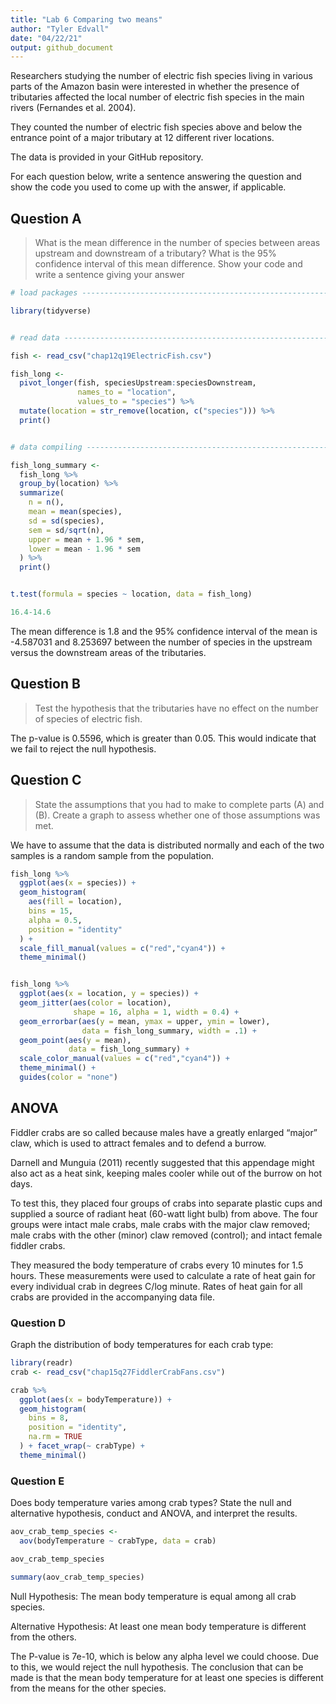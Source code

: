 ```yaml
---
title: "Lab 6 Comparing two means"
author: "Tyler Edvall"
date: "04/22/21"
output: github_document
---
```


Researchers studying the number of electric fish species living in various parts of the Amazon basin were interested in whether the presence of tributaries affected the local number of electric fish species in the main rivers (Fernandes et al. 2004).

They counted the number of electric fish species above and below the entrance point of a major tributary at 12 different river locations.

The data is provided in your GitHub repository.

For each question below, write a sentence answering the question and show the code you used to come up with the answer, if applicable.

## Question A

> What is the mean difference in the number of species between areas upstream and downstream of a tributary? What is the 95% confidence interval of this mean difference. Show your code and write a sentence giving your answer

```r

# load packages -----------------------------------------------------------

library(tidyverse)


# read data ---------------------------------------------------------------

fish <- read_csv("chap12q19ElectricFish.csv")

fish_long <- 
  pivot_longer(fish, speciesUpstream:speciesDownstream,
               names_to = "location",
               values_to = "species") %>% 
  mutate(location = str_remove(location, c("species"))) %>% 
  print()


# data compiling ----------------------------------------------------------------

fish_long_summary <-
  fish_long %>% 
  group_by(location) %>% 
  summarize(
    n = n(),
    mean = mean(species),
    sd = sd(species),
    sem = sd/sqrt(n),
    upper = mean + 1.96 * sem,
    lower = mean - 1.96 * sem
  ) %>% 
  print()


t.test(formula = species ~ location, data = fish_long)

16.4-14.6

```

The mean difference is 1.8 and the 95% confidence interval of the mean is -4.587031 and 8.253697 between the number of species in the upstream versus the downstream areas of the tributaries. 


## Question B

> Test the hypothesis that the tributaries have no effect on the number of species of electric fish.


The p-value is 0.5596, which is greater than 0.05. This would indicate that we fail to reject the null hypothesis. 


## Question C

> State the assumptions that you had to make to complete parts (A) and (B). Create a graph to assess whether one of those assumptions was met.


We have to assume that the data is distributed normally and each of the two samples is a random sample from the population.

```r

fish_long %>% 
  ggplot(aes(x = species)) +
  geom_histogram(
    aes(fill = location), 
    bins = 15, 
    alpha = 0.5, 
    position = "identity"
  ) +
  scale_fill_manual(values = c("red","cyan4")) +
  theme_minimal()


fish_long %>% 
  ggplot(aes(x = location, y = species)) +
  geom_jitter(aes(color = location), 
              shape = 16, alpha = 1, width = 0.4) +
  geom_errorbar(aes(y = mean, ymax = upper, ymin = lower), 
                data = fish_long_summary, width = .1) +
  geom_point(aes(y = mean), 
             data = fish_long_summary) +
  scale_color_manual(values = c("red","cyan4")) +
  theme_minimal() +
  guides(color = "none")


```

## ANOVA

Fiddler crabs are so called because males have a greatly enlarged "major" claw, which is used to attract females and to defend a burrow.

Darnell and Munguia (2011) recently suggested that this appendage might also act as a heat sink, keeping males cooler while out of the burrow on hot days.

To test this, they placed four groups of crabs into separate plastic cups and supplied a source of radiant heat (60-watt light bulb) from above. The four groups were intact male crabs, male crabs with the major claw removed; male crabs with the other (minor) claw removed (control); and intact female fiddler crabs.

They measured the body temperature of crabs every 10 minutes for 1.5 hours. These measurements were used to calculate a rate of heat gain for every individual crab in degrees C/log minute. Rates of heat gain for all crabs are provided in the accompanying data file.

### Question D

Graph the distribution of body temperatures for each crab type:

```r

library(readr)
crab <- read_csv("chap15q27FiddlerCrabFans.csv")

crab %>% 
  ggplot(aes(x = bodyTemperature)) +
  geom_histogram(
    bins = 8, 
    position = "identity",
    na.rm = TRUE
  ) + facet_wrap(~ crabType) +
  theme_minimal()

```

### Question E

Does body temperature varies among crab types? State the null and alternative hypothesis, conduct and ANOVA, and interpret the results.

```r

aov_crab_temp_species <-
  aov(bodyTemperature ~ crabType, data = crab)

aov_crab_temp_species

summary(aov_crab_temp_species)

```

Null Hypothesis: The mean body temperature is equal among all crab species.

Alternative Hypothesis: At least one mean body temperature is different from the others.

The P-value is 7e-10, which is below any alpha level we could choose. Due to this, we would reject the null hypothesis. The conclusion that can be made is that the mean body temperature for at least one species is different from the means for the other species. 





















